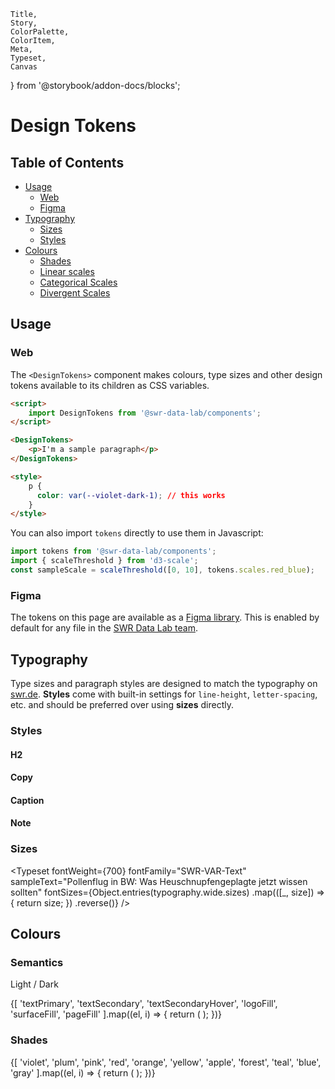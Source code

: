 	Title,
	Story,
	ColorPalette,
	ColorItem,
	Meta,
	Typeset,
	Canvas
} from '@storybook/addon-docs/blocks';


<Meta title="Design Tokens" />

# Design Tokens

## Table of Contents

- [Usage](#usage)
  - [Web](#web)
  - [Figma](#figma)
- [Typography](#typography)
  - [Sizes](#sizes)
  - [Styles](#styles)
- [Colours](#colours)
  - [Shades](#shades)
  - [Linear scales](#linear-scales)
  - [Categorical Scales](#categorical-scales)
  - [Divergent Scales](#divergent-scales)

## Usage

### Web

The `<DesignTokens>` component makes colours, type sizes and other design tokens available to its children as CSS variables.

```html
<script>
	import DesignTokens from '@swr-data-lab/components';
</script>

<DesignTokens>
	<p>I'm a sample paragraph</p>
</DesignTokens>

<style>
	p {
	  color: var(--violet-dark-1); // this works
	}
</style>
```

You can also import `tokens` directly to use them in Javascript:

```jsx
import tokens from '@swr-data-lab/components';
import { scaleThreshold } from 'd3-scale';
const sampleScale = scaleThreshold([0, 10], tokens.scales.red_blue);
```

### Figma

The tokens on this page are available as a [Figma library](https://www.figma.com/design/Wrd7uUV3GxpNXXkM5ozuHk/Datalab-Design-Tokens?node-id=0-1&t=iOqDxhuMdvEyY8VK-1). This is enabled by default for any file in the [SWR Data Lab team](https://www.figma.com/files/1125823985461580916/team/1415988138343592768).

## Typography

Type sizes and paragraph styles are designed to match the typography on [swr.de](https://www.swr.de/). **Styles** come with built-in settings for `line-height`, `letter-spacing`, etc. and should be preferred over using **sizes** directly.

### Styles

#### H2

<Canvas of={HeadlineStories.Default} />

#### Copy

<Canvas of={CopyStories.Default} />

#### Caption

<Canvas of={CaptionStories.Default} />

#### Note

<Canvas of={NoteStories.Default} />

### Sizes

<Typeset
	fontWeight={700}
	fontFamily="SWR-VAR-Text"
	sampleText="Pollenflug in BW: Was Heuschnupfengeplagte jetzt wissen sollten"
	fontSizes={Object.entries(typography.wide.sizes)
		.map(([_, size]) => {
			return size;
		})
		.reverse()}
/>

## Colours

### Semantics

Light / Dark

<ColorPalette>
	{[
		'textPrimary',
		'textSecondary',
		'textSecondaryHover',
		'logoFill',
		'surfaceFill',
		'pageFill'
	].map((el, i) => {
		return (
			<ColorItem
				title={`${el.split('')[0].toUpperCase()}${el.slice(1)}`}
				colors={[semantics[el]['light'], semantics[el]['dark']]}
			/>
		);
	})}
</ColorPalette>

### Shades

<ColorPalette>
	{[
		'violet',
		'plum',
		'pink',
		'red',
		'orange',
		'yellow',
		'apple',
		'forest',
		'teal',
		'blue',
		'gray'
	].map((el, i) => {
		return (
			<ColorItem title={`${el.split('')[0].toUpperCase()}${el.slice(1)}`} colors={shades[el]} />
		);
	})}
</ColorPalette>

